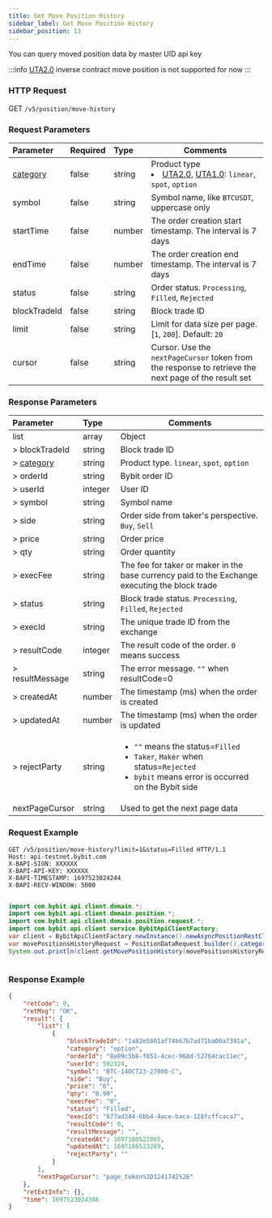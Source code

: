 ```yaml
---
title: Get Move Position History
sidebar_label: Get Move Position History
sidebar_position: 13
---
```

You can query moved position data by master UID api key

:::info
[UTA2.0](../acct-mode#uta-20) inverse contract move position is not supported for now
:::

### HTTP Request
GET `/v5/position/move-history`

### Request Parameters
| Parameter | Required | Type | Comments|
|:----- |:-------|:-----|------ |
|[category](../enum#category) |false |string |Product type <li>[UTA2.0](../acct-mode#uta-20), [UTA1.0](../acct-mode#uta-10): `linear`, `spot`, `option`</li>|
|symbol |false |string |Symbol name, like `BTCUSDT`, uppercase only|
|startTime |false |number |The order creation start timestamp. The interval is 7 days|
|endTime |false |number |The order creation end timestamp. The interval is 7 days|
|status |false |string |Order status. `Processing`, `Filled`, `Rejected`|
|blockTradeId |false |string |Block trade ID|
|limit |false |string |Limit for data size per page. [`1`, `200`]. Default: `20`|
|cursor |false |string |Cursor. Use the `nextPageCursor` token from the response to retrieve the next page of the result set|

### Response Parameters
| Parameter | Type | Comments|
|:----- |:-----|----- |
|list |array |Object |
|> blockTradeId |string |Block trade ID|
|> [category](../enum#category) |string |Product type. `linear`, `spot`, `option` |
|> orderId |string |Bybit order ID|
|> userId |integer |User ID|
|> symbol |string |Symbol name|
|> side |string |Order side from taker's perspective. `Buy`, `Sell`|
|> price |string |Order price|
|> qty |string |Order quantity|
|> execFee |string |The fee for taker or maker in the base currency paid to the Exchange executing the block trade|
|> status |string |Block trade status. `Processing`, `Filled`, `Rejected`|
|> execId |string |The unique trade ID from the exchange|
|> resultCode |integer |The result code of the order. `0` means success|
|> resultMessage |string |The error message. `""` when resultCode=0|
|> createdAt |number |The timestamp (ms) when the order is created|
|> updatedAt |number |The timestamp (ms) when the order is updated |
|> rejectParty |string |<ul><li>`""` means the status=`Filled`</li><li>`Taker`, `Maker` when status=`Rejected`</li><li>`bybit` means error is occurred on the Bybit side</li></ul>  |
|nextPageCursor |string |Used to get the next page data|

### Request Example

<Tabs groupId="programming-languages">
<TabItem value="http" label="HTTP">

```http
GET /v5/position/move-history?limit=1&status=Filled HTTP/1.1
Host: api-testnet.bybit.com
X-BAPI-SIGN: XXXXXX
X-BAPI-API-KEY: XXXXXX
X-BAPI-TIMESTAMP: 1697523024244
X-BAPI-RECV-WINDOW: 5000
```

</TabItem>
<TabItem value="python" label="Python">

```python

```

</TabItem>
<TabItem value="java" label="Java">

```java
import com.bybit.api.client.domain.*;
import com.bybit.api.client.domain.position.*;
import com.bybit.api.client.domain.position.request.*;
import com.bybit.api.client.service.BybitApiClientFactory;
var client = BybitApiClientFactory.newInstance().newAsyncPositionRestClient();
var movePositionsHistoryRequest = PositionDataRequest.builder().category(CategoryType.LINEAR).symbol("BTCUSDT").status(MovePositionStatus.Processing).build();
System.out.println(client.getMovePositionHistory(movePositionsHistoryRequest));
```

</TabItem>
<TabItem value="Node" label="Node.js">

```n4js

```

</TabItem>
</Tabs>

### Response Example

```json
{
    "retCode": 0,
    "retMsg": "OK",
    "result": {
        "list": [
            {
                "blockTradeId": "1a82e5801af74b67b7ad71ba00a7391a",
                "category": "option",
                "orderId": "8e09c5b8-f651-4cec-968d-52764cac11ec",
                "userId": 592324,
                "symbol": "BTC-14OCT23-27000-C",
                "side": "Buy",
                "price": "6",
                "qty": "0.99",
                "execFee": "0",
                "status": "Filled",
                "execId": "677ad344-6bb4-4ace-baca-128fcffcaca7",
                "resultCode": 0,
                "resultMessage": "",
                "createdAt": 1697186522865,
                "updatedAt": 1697186523289,
                "rejectParty": ""
            }
        ],
        "nextPageCursor": "page_token%3D1241742%26"
    },
    "retExtInfo": {},
    "time": 1697523024386
}
```
